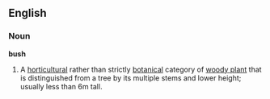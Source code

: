== English ==

=== Noun ===

'''bush'''

# A [[horticultural]] rather than strictly [[botanical]] category of [[woody plant]] that is distinguished from a tree by its multiple stems and lower height; usually less than 6m tall.